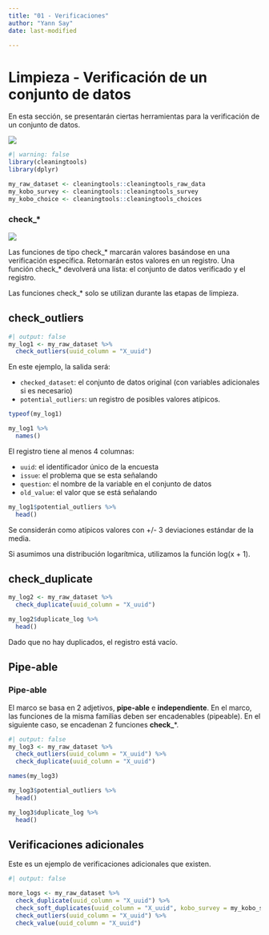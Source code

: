 ```yaml
---
title: "01 - Verificaciones"
author: "Yann Say"
date: last-modified

---
```

# Limpieza - Verificación de un conjunto de datos

En esta sección, se presentarán ciertas herramientas para la verificación de un conjunto de datos.

![](../config/images/step%20-%20cleaning.png)

```r
#| warning: false
library(cleaningtools)
library(dplyr)

my_raw_dataset <- cleaningtools::cleaningtools_raw_data
my_kobo_survey <- cleaningtools::cleaningtools_survey
my_kobo_choice <- cleaningtools::cleaningtools_choices
```

::: {.callout-tip appearance="minimal"}
### check\_\*

![](../config/images/verb%20-%20check.png)

Las funciones de tipo check_* marcarán valores basándose en una verificación específica. Retornarán estos valores en un registro. Una función check_* devolverá una lista: el conjunto de datos verificado y el registro.

Las funciones check_* solo se utilizan durante las etapas de limpieza.
:::

## check_outliers

```r
#| output: false
my_log1 <- my_raw_dataset %>% 
  check_outliers(uuid_column = "X_uuid")
```

En este ejemplo, la salida será:

-   `checked_dataset`: el conjunto de datos original (con variables adicionales si es necesario)
-   `potential_outliers`: un registro de posibles valores atípicos.

```r
typeof(my_log1)

my_log1 %>% 
  names()
```

El registro tiene al menos 4 columnas:

-   `uuid`: el identificador único de la encuesta
-   `issue`: el problema que se esta señalando
-   `question`: el nombre de la variable en el conjunto de datos
-   `old_value`: el valor que se está señalando

```r
my_log1$potential_outliers %>% 
  head()
```

::: {.callout-note .column-margin}
Se considerán como atípicos valores con +/- 3 deviaciones estándar de la media.

Si asumimos una distribución logarítmica, utilizamos la función log(x + 1).
:::

## check_duplicate

```r
my_log2 <- my_raw_dataset %>% 
  check_duplicate(uuid_column = "X_uuid")

my_log2$duplicate_log %>% 
  head()
```

Dado que no hay duplicados, el registro está vacío.

## Pipe-able

::: {.callout-tip appearance="minimal"}
### Pipe-able

El marco se basa en 2 adjetivos, **pipe-able** e **independiente**. En el marco, las funciones de la misma familias deben ser encadenables (pipeable). En el siguiente caso, se encadenan 2 funciones **check\_**\*.
:::

```r
#| output: false
my_log3 <- my_raw_dataset %>% 
  check_outliers(uuid_column = "X_uuid") %>% 
  check_duplicate(uuid_column = "X_uuid")
```

```r
names(my_log3)
```

```r
my_log3$potential_outliers %>% 
  head()
```

```r
my_log3$duplicate_log %>% 
  head()
```

## Verificaciones adicionales

Este es un ejemplo de verificaciones adicionales que existen.

```r
#| output: false

more_logs <- my_raw_dataset %>% 
  check_duplicate(uuid_column = "X_uuid") %>% 
  check_soft_duplicates(uuid_column = "X_uuid", kobo_survey = my_kobo_survey, sm_separator = ".") %>%
  check_outliers(uuid_column = "X_uuid") %>%
  check_value(uuid_column = "X_uuid") 
```
